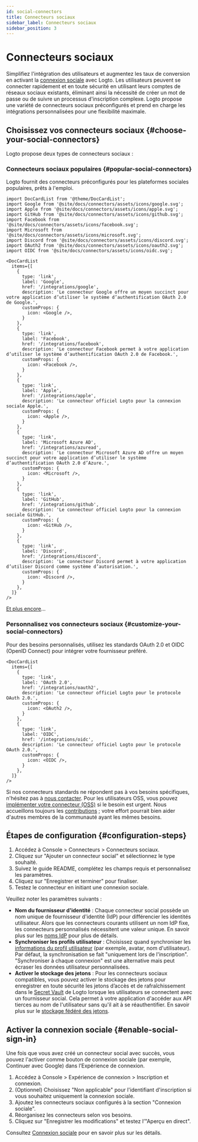 ```yaml
---
id: social-connectors
title: Connecteurs sociaux
sidebar_label: Connecteurs sociaux
sidebar_position: 3
---
```


# Connecteurs sociaux

Simplifiez l'intégration des utilisateurs et augmentez les taux de conversion en activant la [connexion sociale](/end-user-flows/sign-up-and-sign-in/social-sign-in) avec Logto. Les utilisateurs peuvent se connecter rapidement et en toute sécurité en utilisant leurs comptes de réseaux sociaux existants, éliminant ainsi la nécessité de créer un mot de passe ou de suivre un processus d'inscription complexe. Logto propose une variété de connecteurs sociaux préconfigurés et prend en charge les intégrations personnalisées pour une flexibilité maximale.

## Choisissez vos connecteurs sociaux \{#choose-your-social-connectors}

Logto propose deux types de connecteurs sociaux :

### Connecteurs sociaux populaires \{#popular-social-connectors}

Logto fournit des connecteurs préconfigurés pour les plateformes sociales populaires, prêts à l'emploi.

```mdx-code-block
import DocCardList from '@theme/DocCardList';
import Google from '@site/docs/connectors/assets/icons/google.svg';
import Apple from '@site/docs/connectors/assets/icons/apple.svg';
import GitHub from '@site/docs/connectors/assets/icons/github.svg';
import Facebook from '@site/docs/connectors/assets/icons/facebook.svg';
import Microsoft from '@site/docs/connectors/assets/icons/microsoft.svg';
import Discord from '@site/docs/connectors/assets/icons/discord.svg';
import OAuth2 from '@site/docs/connectors/assets/icons/oauth2.svg';
import OIDC from '@site/docs/connectors/assets/icons/oidc.svg';

<DocCardList
  items={[
    {
      type: 'link',
      label: 'Google',
      href: '/integrations/google',
      description: 'Le connecteur Google offre un moyen succinct pour votre application d’utiliser le système d’authentification OAuth 2.0 de Google.',
      customProps: {
        icon: <Google />,
      }
    },
    {
      type: 'link',
      label: 'Facebook',
      href: '/integrations/facebook',
      description: 'Le connecteur Facebook permet à votre application d’utiliser le système d’authentification OAuth 2.0 de Facebook.',
      customProps: {
        icon: <Facebook />,
      }
    },
    {
      type: 'link',
      label: 'Apple',
      href: '/integrations/apple',
      description: 'Le connecteur officiel Logto pour la connexion sociale Apple.',
      customProps: {
        icon: <Apple />,
      }
    },
    {
      type: 'link',
      label: 'Microsoft Azure AD',
      href: '/integrations/azuread',
      description: 'Le connecteur Microsoft Azure AD offre un moyen succinct pour votre application d’utiliser le système d’authentification OAuth 2.0 d’Azure.',
      customProps: {
        icon: <Microsoft />,
      }
    },
    {
      type: 'link',
      label: 'GitHub',
      href: '/integrations/github',
      description: 'Le connecteur officiel Logto pour la connexion sociale GitHub.',
      customProps: {
        icon: <GitHub />,
      }
    },
    {
      type: 'link',
      label: 'Discord',
      href: '/integrations/discord',
      description: 'Le connecteur Discord permet à votre application d’utiliser Discord comme système d’autorisation.',
      customProps: {
        icon: <Discord />,
      }
    },
  ]}
/>
```

[Et plus encore](/integrations)...

### Personnalisez vos connecteurs sociaux \{#customize-your-social-connectors}

Pour des besoins personnalisés, utilisez les standards OAuth 2.0 et OIDC (OpenID Connect) pour intégrer votre fournisseur préféré.

```mdx-code-block
<DocCardList
  items={[
    {
      type: 'link',
      label: 'OAuth 2.0',
      href: '/integrations/oauth2',
      description: 'Le connecteur officiel Logto pour le protocole OAuth 2.0.',
      customProps: {
        icon: <OAuth2 />,
      }
    },
    {
      type: 'link',
      label: 'OIDC',
      href: '/integrations/oidc',
      description: 'Le connecteur officiel Logto pour le protocole OAuth 2.0.',
      customProps: {
        icon: <OIDC />,
      }
    },
  ]}
/>
```

Si nos connecteurs standards ne répondent pas à vos besoins spécifiques, n'hésitez pas à [nous contacter](https://logto.productlane.com/roadmap). Pour les utilisateurs OSS, vous pouvez [implémenter votre connecteur (OSS)](/logto-oss/develop-your-connector/implement-connectors#build-a-social-connector) si le besoin est urgent. Nous accueillons toujours les [contributions](/logto-oss/contribution) ; votre effort pourrait bien aider d'autres membres de la communauté ayant les mêmes besoins.

## Étapes de configuration \{#configuration-steps}

1. Accédez à <CloudLink to="/connectors/social">Console > Connecteurs > Connecteurs sociaux</CloudLink>.
2. Cliquez sur "Ajouter un connecteur social" et sélectionnez le type souhaité.
3. Suivez le guide README, complétez les champs requis et personnalisez les paramètres.
4. Cliquez sur "Enregistrer et terminer" pour finaliser.
5. Testez le connecteur en initiant une connexion sociale.

Veuillez noter les paramètres suivants :

- **Nom du fournisseur d'identité** : Chaque connecteur social possède un nom unique de fournisseur d'identité (IdP) pour différencier les identités utilisateur. Alors que les connecteurs courants utilisent un nom IdP fixe, les connecteurs personnalisés nécessitent une valeur unique. En savoir plus sur les [noms IdP](/connectors/connector-data-structure#target-identity-provider-name) pour plus de détails.
- **Synchroniser les profils utilisateur** : Choisissez quand synchroniser les [informations du profil utilisateur](/user-management/user-data#social-identities) (par exemple, avatar, nom d'utilisateur). Par défaut, la synchronisation se fait "uniquement lors de l'inscription". "Synchroniser à chaque connexion" est une alternative mais peut écraser les données utilisateur personnalisées.
- **Activer le stockage des jetons** : Pour les connecteurs sociaux compatibles, vous pouvez activer le stockage des jetons pour enregistrer en toute sécurité les jetons d’accès et de rafraîchissement dans le [Secret Vault](/secret-vault) de Logto lorsque les utilisateurs se connectent avec un fournisseur social. Cela permet à votre application d'accéder aux API tierces au nom de l'utilisateur sans qu'il ait à se réauthentifier. En savoir plus sur le [stockage fédéré des jetons](/secret-vault/federated-token-set).

## Activer la connexion sociale \{#enable-social-sign-in}

Une fois que vous avez créé un connecteur social avec succès, vous pouvez l'activer comme bouton de connexion sociale (par exemple, Continuer avec Google) dans l’Expérience de connexion.

1. Accédez à <CloudLink to="/sign-in-experience/sign-up-and-sign-in">Console > Expérience de connexion > Inscription et connexion</CloudLink>.
2. (Optionnel) Choisissez "Non applicable" pour l'identifiant d'inscription si vous souhaitez uniquement la connexion sociale.
3. Ajoutez les connecteurs sociaux configurés à la section "Connexion sociale".
4. Réorganisez les connecteurs selon vos besoins.
5. Cliquez sur "Enregistrer les modifications" et testez l’"Aperçu en direct".

Consultez [Connexion sociale](/end-user-flows/sign-up-and-sign-in/social-sign-in) pour en savoir plus sur les détails.
